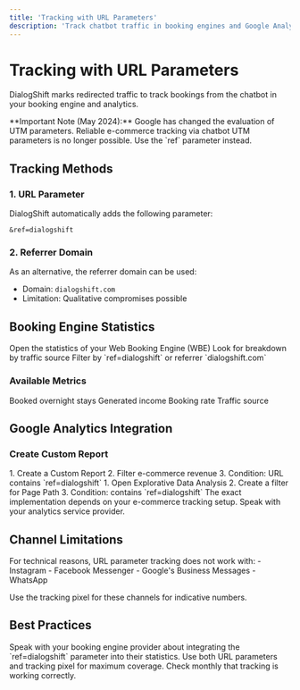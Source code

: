 ```yaml
---
title: 'Tracking with URL Parameters'
description: 'Track chatbot traffic in booking engines and Google Analytics'
---
```


# Tracking with URL Parameters

DialogShift marks redirected traffic to track bookings from the chatbot in your booking engine and analytics.

<Warning>
**Important Note (May 2024):** Google has changed the evaluation of UTM parameters. Reliable e-commerce tracking via chatbot UTM parameters is no longer possible. Use the `ref` parameter instead.
</Warning>

## Tracking Methods

### 1. URL Parameter

DialogShift automatically adds the following parameter:

```
&ref=dialogshift
```

### 2. Referrer Domain

As an alternative, the referrer domain can be used:
- Domain: `dialogshift.com`
- Limitation: Qualitative compromises possible

## Booking Engine Statistics

<Steps>
  <Step title="Open statistics">
    Open the statistics of your Web Booking Engine (WBE)
  </Step>
  <Step title="Check traffic source">
    Look for breakdown by traffic source
  </Step>
  <Step title="Identify chatbot traffic">
    Filter by `ref=dialogshift` or referrer `dialogshift.com`
  </Step>
</Steps>

### Available Metrics

<CardGroup cols={4}>
  <Card title="Nights" icon="bed">
    Booked overnight stays
  </Card>
  <Card title="Revenue" icon="euro-sign">
    Generated income
  </Card>
  <Card title="Conversion" icon="chart-line">
    Booking rate
  </Card>
  <Card title="Source" icon="location-dot">
    Traffic source
  </Card>
</CardGroup>

## Google Analytics Integration

### Create Custom Report

<Tabs>
  <Tab title="Universal Analytics">
    1. Create a Custom Report
    2. Filter e-commerce revenue
    3. Condition: URL contains `ref=dialogshift`
  </Tab>
  <Tab title="GA4">
    1. Open Explorative Data Analysis
    2. Create a filter for Page Path
    3. Condition: contains `ref=dialogshift`
  </Tab>
</Tabs>

<Note>
The exact implementation depends on your e-commerce tracking setup. Speak with your analytics service provider.
</Note>

## Channel Limitations

<Info>
For technical reasons, URL parameter tracking does not work with:
- Instagram
- Facebook Messenger
- Google's Business Messages
- WhatsApp

Use the tracking pixel for these channels for indicative numbers.
</Info>

## Best Practices

<AccordionGroup>
  <Accordion title="Contact WBE provider">
    Speak with your booking engine provider about integrating the `ref=dialogshift` parameter into their statistics.
  </Accordion>
  <Accordion title="Combined tracking">
    Use both URL parameters and tracking pixel for maximum coverage.
  </Accordion>
  <Accordion title="Regular review">
    Check monthly that tracking is working correctly.
  </Accordion>
</AccordionGroup> 
